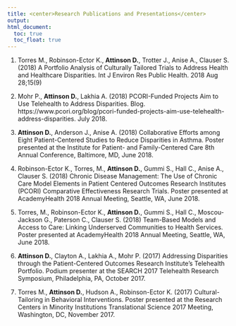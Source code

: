```yaml
---
title: <center>Research Publications and Presentations</center>
output: 
html_document:
  toc: true
  toc_float: true 
---
```


1. Torres M., Robinson-Ector K., <b>Attinson D.</b>, Trotter J., Anise A., Clauser S. (2018) A Portfolio Analysis of Culturally Tailored Trials to Address Health and Healthcare Disparities. Int J Environ Res Public Health. 2018 Aug 28;15(9)

2. Mohr P., <b>Attinson D.</b>, Lakhia A. (2018) PCORI-Funded Projects Aim to Use Telehealth to Address Disparities. Blog. https://www.pcori.org/blog/pcori-funded-projects-aim-use-telehealth-address-disparities. July 2018.

3. <b>Attinson D.</b>, Anderson J., Anise A. (2018) Collaborative Efforts among Eight Patient-Centered Studies to Reduce Disparities in Asthma. Poster presented at the Institute for Patient- and Family-Centered Care 8th Annual Conference, Baltimore, MD, June 2018.

4. Robinson-Ector K., Torres, M., <b>Attinson D.</b>, Gummi S., Hall C., Anise A., Clauser S. (2018) Chronic Disease Management: The Use of Chronic Care Model Elements in Patient Centered Outcomes Research Institutes (PCORI) Comparative Effectiveness Research Trials. Poster presented at AcademyHealth 2018 Annual Meeting, Seattle, WA, June 2018.

5. Torres, M., Robinson-Ector K., <b>Attinson D.</b>, Gummi S., Hall C., Moscou-Jackson G., Paterson C., Clauser S. (2018) Team-Based Models and Access to Care: Linking Underserved Communities to Health Services. Poster presented at AcademyHealth 2018 Annual Meeting, Seattle, WA, June 2018.

6. <b>Attinson D.</b>, Clayton A., Lakhia A., Mohr P. (2017) Addressing Disparities through the Patient-Centered Outcomes Research Institute’s Telehealth Portfolio. Podium presenter at the SEARCH 2017 Telehealth Research Symposium, Philadelphia, PA, October 2017. 

7. Torres M., <b>Attinson D.</b>, Hudson A., Robinson-Ector K. (2017) Cultural-Tailoring in Behavioral Interventions. Poster presented at the Research Centers in Minority Institutions Translational Science 2017 Meeting, Washington, DC, November 2017. </br>
